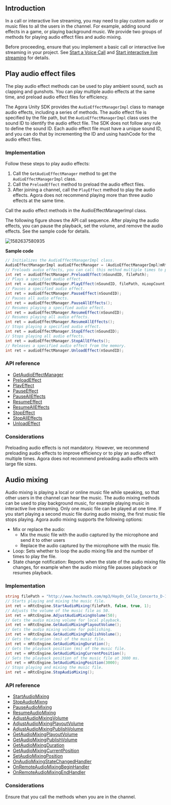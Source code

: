 <PlatformWrapper platform="unity">

## Introduction

In a call or interactive live streaming, you may need to play custom audio or music files to all the users in the channel. For example, adding sound effects in a game, or playing background music. We provide two groups of methods for playing audio effect files and audio mixing.

Before proceeding, ensure that you implement a basic call or interactive live streaming in your project. See [Start a Voice Call](start_call_audio_unity) and [Start interactive live streaming](../quickstart-guide/start-audio-streaming) for details.

## Play audio effect files

The play audio effect methods can be used to play ambient sound, such as clapping and gunshots. You can play multiple audio effects at the same time, and preload audio effect files for efficiency.

The Agora Unity SDK provides the `AudioEffectManagerImpl` class to manage audio effects, including a series of methods. The audio effect file is specified by the file path, but the `AudioEffectManagerImpl` class uses the sound ID to identify the audio effect file. The SDK does not follow any rule to define the sound ID. Each audio effect file must have a unique sound ID, and you can do that by incrementing the ID and using hashCode for the audio effect files.

### Implementation

Follow these steps to play audio effects:

1. Call the `GetAudioEffectManager` method to get the `AudioEffectManagerImpl` class.
2. Call the `PreloadEffect` method to preload the audio effect files.
3. After joining a channel, call the `PlayEffect` method to play the audio effects. Agora does not recommend playing more than three audio effects at the same time.

<div class="alert note">Call the audio effect methods in the AudioEffectManagerImpl class.</div>

The following figure shows the API call sequence. After playing the audio effects, you can pause the playback, set the volume, and remove the audio effects. See the sample code for details.

![1582637580935](https://web-cdn.agora.io/docs-files/1582637580935)

**Sample code**

```csharp
// Initializes the AudioEffectManagerImpl class.
AudioEffectManagerImpl audioEffectManager = (AudioEffectManagerImpl)mRtcEngine.GetAudioEffectManager();
// Preloads audio effects, you can call this method multiple times to preload multiple audio effects.
int ret = audioEffectManager.PreloadEffect(nSoundID, filePath);
// Plays a specified audio effect.
int ret = audioEffectManager.PlayEffect(nSoundID, filePath, nLoopCount, dPitch, dPan, nGain, true);
// Pauses a specified audio effect.
int ret = audioEffectManager.PauseEffect(nSoundID);
// Pauses all audio effects.
int ret = audioEffectManager.PauseAllEffects();
// Resumes playing a specified audio effect.
int ret = audioEffectManager.ResumeEffect(nSoundID);
// Resumes playing all audio effects.
int ret = audioEffectManager.ResumeAllEffects();
// Stops playing a specified audio effect.
int ret = audioEffectManager.StopEffect(nSoundID);
// Stops playing all audio effects.
int ret = audioEffectManager.StopAllEffects();
// Releases a specified audio effect from the memory.
int ret = audioEffectManager.UnloadEffect(nSoundID);
```

### API reference

- [GetAudioEffectManager](https://docs.agora.io/en/Interactive%20Broadcast/API%20Reference/unity/classagora__gaming__rtc_1_1_i_rtc_engine.html#a6f928012c4340b00e12aaa0454fb50f6)
- [PreloadEffect](https://docs.agora.io/en/Interactive%20Broadcast/API%20Reference/unity/classagora__gaming__rtc_1_1_audio_effect_manager_impl.html#aab6c3c7609de0fd828f5ee9aa59ffb0b)
- [PlayEffect](https://docs.agora.io/en/Interactive%20Broadcast/API%20Reference/unity/classagora__gaming__rtc_1_1_audio_effect_manager_impl.html#a7a207e0a7571300b41dda0d090a6ab02)
- [PauseEffect](https://docs.agora.io/en/Interactive%20Broadcast/API%20Reference/unity/classagora__gaming__rtc_1_1_audio_effect_manager_impl.html#ab978acce35871df40154119a18595545)
- [PauseAllEffects](https://docs.agora.io/en/Interactive%20Broadcast/API%20Reference/unity/classagora__gaming__rtc_1_1_audio_effect_manager_impl.html#aa01bdc22a8a367a4170012ad9b5a5310)
- [ResumeEffect](https://docs.agora.io/en/Interactive%20Broadcast/API%20Reference/unity/classagora__gaming__rtc_1_1_audio_effect_manager_impl.html#a85bec95b2d382fdfaebbcbf3f5a0f10f)
- [ResumeAllEffects](https://docs.agora.io/en/Interactive%20Broadcast/API%20Reference/unity/classagora__gaming__rtc_1_1_audio_effect_manager_impl.html#a1b7b23d134808c68457f589776731e2f)
- [StopEffect](https://docs.agora.io/en/Interactive%20Broadcast/API%20Reference/unity/classagora__gaming__rtc_1_1_audio_effect_manager_impl.html#aedeb24d257c949d0f85123f4c6032dab)
- [StopAllEffects](https://docs.agora.io/en/Interactive%20Broadcast/API%20Reference/unity/classagora__gaming__rtc_1_1_audio_effect_manager_impl.html#aef6fbcc325665a99f681fbe5a19c3aa5)
- [UnloadEffect](https://docs.agora.io/en/Interactive%20Broadcast/API%20Reference/unity/classagora__gaming__rtc_1_1_audio_effect_manager_impl.html#af7956fe2ea320af080f6970ac446496e)

### Considerations

Preloading audio effects is not mandatory. However, we recommend preloading audio effects to improve efficiency or to play an audio effect multiple times. Agora does not recommend preloading audio effects with large file sizes.

## Audio mixing

Audio mixing is playing a local or online music file while speaking, so that other users in the channel can hear the music. The audio mixing methods can be used to play background music, for example playing music in interactive live streaming. Only one music file can be played at one time. If you start playing a second music file during audio mixing, the first music file stops playing.
Agora audio mixing supports the following options:

- Mix or replace the audio:
  - Mix the music file with the audio captured by the microphone and send it to other users
  - Replace the audio captured by the microphone with the music file.
- Loop: Sets whether to loop the audio mixing file and the number of times to play the file.
- State change notification: Reports when the state of the audio mixing file changes, for example when the audio mixing file pauses playback or resumes playback.

### Implementation

```csharp
string filePath = "http://www.hochmuth.com/mp3/Haydn_Cello_Concerto_D-1.mp3";
// Starts playing and mixing the music file.
int ret = mRtcEngine.StartAudioMixing(filePath, false, true, 1);
// Adjusts the volume of the music file as 50.
int ret = mRtcEngine.AdjustAudioMixingVolume(50);
// Gets the audio mixing volume for local playback.
int ret = mRtcEngine.GetAudioMixingPlayoutVolume();
// Gets the audio mixing volume for publishing.
int ret = mRtcEngine.GetAudioMixingPublishVolume();
// Gets the duration (ms) of the music file.
int ret = mRtcEngine.GetAudioMixingDuration();
// Gets the playback position (ms) of the music file.
int ret = mRtcEngine.GetAudioMixingCurrentPosition();
// Sets the playback position of the music file at 3000 ms.
int ret = mRtcEngine.SetAudioMixingPosition(3000);
// Stops playing and mixing the music file.
int ret = mRtcEngine.StopAudioMixing();
```

### API reference

- [StartAudioMixing](https://docs.agora.io/en/Interactive%20Broadcast/API%20Reference/unity/classagora__gaming__rtc_1_1_i_rtc_engine.html#a6e819ce8d80033f797fd3044ec7dde86)
- [StopAudioMixng](https://docs.agora.io/en/Interactive%20Broadcast/API%20Reference/unity/classagora__gaming__rtc_1_1_i_rtc_engine.html#a2781e98a720d801d1adffbb02b450929)
- [PauseAudioMixing](https://docs.agora.io/en/Interactive%20Broadcast/API%20Reference/unity/classagora__gaming__rtc_1_1_i_rtc_engine.html#a5150ffea0000bd7c39531192d836f307)
- [ResumeAudioMixing](https://docs.agora.io/en/Interactive%20Broadcast/API%20Reference/unity/classagora__gaming__rtc_1_1_i_rtc_engine.html#af4bfe442eb4ab52d197a321387f73824)
- [AdjustAudioMixingVolume](https://docs.agora.io/en/Interactive%20Broadcast/API%20Reference/unity/classagora__gaming__rtc_1_1_i_rtc_engine.html#ae6a3b1041004fdd5a031975a2f9cdb7e)
- [AdjustAudioMixingPlayoutVolume](https://docs.agora.io/en/Interactive%20Broadcast/API%20Reference/unity/classagora__gaming__rtc_1_1_i_rtc_engine.html#ac7d6df07616489729d521ce47934bb299)
- [AdjustAudioMixingPublishVolume](https://docs.agora.io/en/Interactive%20Broadcast/API%20Reference/unity/classagora__gaming__rtc_1_1_i_rtc_engine.html#a0900c11feef9cbee498f17f95cd0aed2)
- [GetAudioMixingPlayoutVolume](https://docs.agora.io/en/Interactive%20Broadcast/API%20Reference/unity/classagora__gaming__rtc_1_1_i_rtc_engine.html#a0688ea2a1e059c437146653d72d70ac1)
- [GetAudioMixingPublishVolume](https://docs.agora.io/en/Interactive%20Broadcast/API%20Reference/unity/classagora__gaming__rtc_1_1_i_rtc_engine.html#aba5f24855b141e491b9af60837304625)
- [GetAudioMixingDuration](https://docs.agora.io/en/Interactive%20Broadcast/API%20Reference/unity/classagora__gaming__rtc_1_1_i_rtc_engine.html#a9ea29289b75f1fb4623785854fb147eb)
- [GetAudioMixingCurrentPosition](https://docs.agora.io/en/Interactive%20Broadcast/API%20Reference/unity/classagora__gaming__rtc_1_1_i_rtc_engine.html#a9dce60db3e49f48291a91e199d8c2065)
- [SetAudioMixingPosition](https://docs.agora.io/en/Interactive%20Broadcast/API%20Reference/unity/classagora__gaming__rtc_1_1_i_rtc_engine.html#ac332a0186694b1a367996fa41d23b88d)
- [OnAudioMixingStateChangedHandler](https://docs.agora.io/en/Interactive%20Broadcast/API%20Reference/unity/namespaceagora__gaming__rtc.html#ab061cd429286b98043db14f106029829)
- [OnRemoteAudioMixingBeginHandler](https://docs.agora.io/en/Interactive%20Broadcast/API%20Reference/unity/namespaceagora__gaming__rtc.html#a09318aee595f81b430aba31a5f6ee7b3)
- [OnRemoteAudioMixingEndHandler](https://docs.agora.io/en/Interactive%20Broadcast/API%20Reference/unity/namespaceagora__gaming__rtc.html#a72da329b0efbde86c91bb513dfaa43e3)

### Considerations

Ensure that you call the methods when you are in the channel.

</PlatformWrapper>